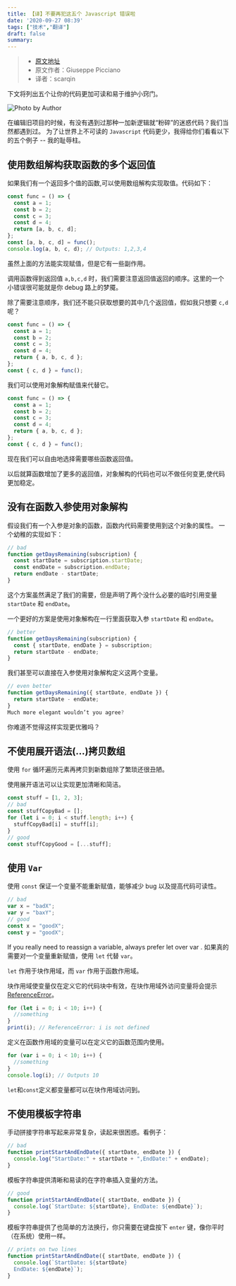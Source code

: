 ```yaml
---
title: 【译】不要再犯这五个 Javascript 错误啦
date: '2020-09-27 08:39'
tags: ["技术","翻译"]
draft: false
summary: 
---
```

> - [原文地址](https://medium.com/the-dev-caf%C3%A9/stop-making-these-5-javascript-style-mistakes-7b352e1b47e3)
> - 原文作者：Giuseppe Picciano
> - 译者：scarqin

下文将列出五个让你的代码更加可读和易于维护小窍门。

![Photo by Author](https://images.scar.site/20220224232545.png)

在编辑旧项目的时候，有没有遇到过那种一加新逻辑就“粉碎”的迷惑代码？我们当然都遇到过。
为了让世界上不可读的 `Javascript` 代码更少，我得给你们看看以下的五个例子 -- 我的耻辱柱。

## 使用数组解构获取函数的多个返回值

如果我们有一个返回多个值的函数,可以使用数组解构实现取值。代码如下：

```javascript
const func = () => {
  const a = 1;
  const b = 2;
  const c = 3;
  const d = 4;
  return [a, b, c, d];
};
const [a, b, c, d] = func();
console.log(a, b, c, d); // Outputs: 1,2,3,4
```

虽然上面的方法能实现赋值，但是它有一些副作用。

调用函数得到返回值 `a,b,c,d` 时，我们需要注意返回值返回的顺序。这里的一个小错误很可能就是你 debug 路上的梦魇。

除了需要注意顺序，我们还不能只获取想要的其中几个返回值，假如我只想要 `c,d` 呢？

```javascript
const func = () => {
  const a = 1;
  const b = 2;
  const c = 3;
  const d = 4;
  return { a, b, c, d };
};
const { c, d } = func();
```

我们可以使用对象解构赋值来代替它。

```javascript
const func = () => {
  const a = 1;
  const b = 2;
  const c = 3;
  const d = 4;
  return { a, b, c, d };
};
const { c, d } = func();
```

现在我们可以自由地选择需要哪些函数返回值。

以后就算函数增加了更多的返回值，对象解构的代码也可以不做任何变更,使代码更加稳定。

## 没有在函数入参使用对象解构

假设我们有一个入参是对象的函数，函数内代码需要使用到这个对象的属性。
一个幼稚的实现如下：

```javascript
// bad
function getDaysRemaining(subscription) {
  const startDate = subscription.startDate;
  const endDate = subscription.endDate;
  return endDate - startDate;
}
```

这个方案虽然满足了我们的需要，但是声明了两个没什么必要的临时引用变量 `startDate` 和 `endDate`。

一个更好的方案是使用对象解构在一行里面获取入参 `startDate` 和 `endDate`。

```javascript
// better
function getDaysRemaining(subscription) {
  const { startDate, endDate } = subscription;
  return startDate - endDate;
}
```

我们甚至可以直接在入参使用对象解构定义这两个变量。

```javascript
// even better
function getDaysRemaining({ startDate, endDate }) {
  return startDate - endDate;
}
Much more elegant wouldn’t you agree?
```

你难道不觉得这样实现更优雅吗？

## 不使用展开语法(...)拷贝数组

使用 `for` 循环遍历元素再拷贝到新数组除了繁琐还很丑陋。

使用展开语法可以让实现更加清晰和简洁。

```javascript
const stuff = [1, 2, 3];
// bad
const stuffCopyBad = [];
for (let i = 0; i < stuff.length; i++) {
  stuffCopyBad[i] = stuff[i];
}
// good
const stuffCopyGood = [...stuff];
```

## 使用 `Var `

使用 `const` 保证一个变量不能重新赋值，能够减少 bug 以及提高代码可读性。

```javascript
// bad
var x = "badX";
var y = "baxY";
// good
const x = "goodX";
const y = "goodX";
```

If you really need to reassign a variable, always prefer let over var .
如果真的需要对一个变量重新赋值，使用 `let` 代替 `var`。

`let` 作用于块作用域，而 `var` 作用于函数作用域。

块作用域使变量仅在定义它的代码块中有效，在块作用域外访问变量将会提示 [ReferenceError](https://developer.mozilla.org/en-US/docs/Web/JavaScript/Reference/Global_Objects/ReferenceError)。

```javascript
for (let i = 0; i < 10; i++) {
  //something
}
print(i); // ReferenceError: i is not defined
```

定义在函数作用域的变量可以在定义它的函数范围内使用。

```javascript
for (var i = 0; i < 10; i++) {
  //something
}
console.log(i); // Outputs 10
```

`let`和`const`定义都变量都可以在块作用域访问到。

## 不使用模板字符串

手动拼接字符串写起来非常复杂，读起来很困惑。看例子：

```javascript
// bad
function printStartAndEndDate({ startDate, endDate }) {
  console.log("StartDate:" + startDate + ",EndDate:" + endDate);
}
```

模板字符串提供清晰和易读的在字符串插入变量的方法。

```javascript
// good
function printStartAndEndDate({ startDate, endDate }) {
  console.log(`StartDate: ${startDate}, EndDate: ${endDate}`);
}
```

模板字符串提供了也简单的方法换行，你只需要在键盘按下 `enter` 键，像你平时（在系统）使用一样。

```javascript
// prints on two lines
function printStartAndEndDate({ startDate, endDate }) {
  console.log(`StartDate: ${startDate}
  EndDate: ${endDate}`);
}
```
